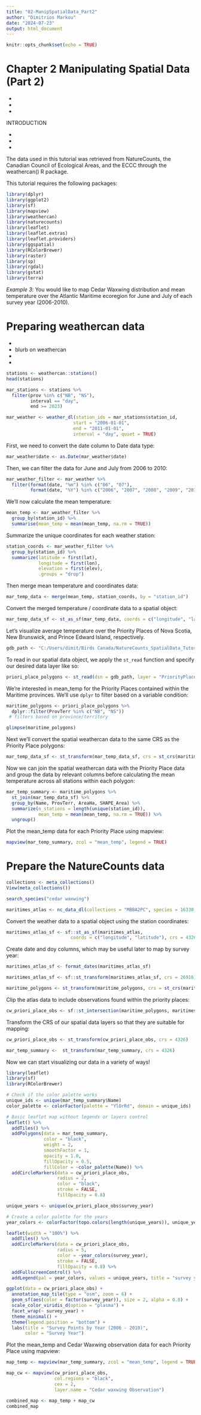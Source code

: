 ```yaml
---
title: "02-ManipSpatialData_Part2"
author: "Dimitrios Markou"
date: "2024-07-23"
output: html_document
---
```


```r
knitr::opts_chunk$set(echo = TRUE)
```

# Chapter 2 Manipulating Spatial Data (Part 2)

*
*
*

INTRODUCTION

*
* 
*

The data used in this tutorial was retrieved from NatureCounts, the Canadian Council of Ecological Areas, and the ECCC through the weathercan() R package. 

This tutorial requires the following packages:

```r
library(dplyr)
library(ggplot2)
library(sf)
library(mapview)
library(weathercan)
library(naturecounts)
library(leaflet)
library(leaflet.extras)
library(leaflet.providers)
library(ggspatial)
library(RColorBrewer)
library(raster)
library(sp)
library(rgdal)
library(gstat)
library(terra)
```

*Example 3*: You would like to map Cedar Waxwing distribution and mean temperature over the Atlantic Maritime ecoregion for June and July of each survey year (2006-2010). 

# Preparing weathercan data

*
*
blurb on weathercan
*
*

```r
stations <- weathercan::stations()
head(stations)
```

```r
mar_stations <- stations %>%
  filter(prov %in% c("NB", "NS"),
         interval == "day",
         end >= 2023)
```

```r
mar_weather <- weather_dl(station_ids = mar_stations$station_id,
                         start = "2006-01-01",
                         end = "2011-01-01",
                         interval = "day", quiet = TRUE)
```
First, we need to convert the date column to Date data type:

```r
mar_weather$date <- as.Date(mar_weather$date)
```

Then, we can filter the data for June and July from 2006 to 2010:

```r
mar_weather_filter <- mar_weather %>%
  filter(format(date, "%m") %in% c("06", "07"),
         format(date, "%Y") %in% c("2006", "2007", "2008", "2009", "2010"))
```

We'll now calculate the mean temperature:

```r
mean_temp <- mar_weather_filter %>%
  group_by(station_id) %>%
  summarise(mean_temp = mean(mean_temp, na.rm = TRUE))
```

Summarize the unique coordinates for each weather station:

```r
station_coords <- mar_weather_filter %>%
  group_by(station_id) %>%
  summarize(latitude = first(lat),
            longitude = first(lon),
            elevation = first(elev),
            .groups = "drop")
```

Then merge mean temperature and coordinates data:

```r
mar_temp_data <- merge(mean_temp, station_coords, by = "station_id")
```

Convert the merged temperature / coordinate data to a spatial object: 

```r
mar_temp_data_sf <- st_as_sf(mar_temp_data, coords = c("longitude", "latitude"), crs = 4326)
```

Let's visualize average temperature over the Priority Places of Nova Scotia, New Brunswick, and Prince Edward Island, respectively. 

```r
gdb_path <- "C:/Users/dimit/Birds Canada/NatureCounts_SpatialData_Tutorial/Data/Priority Places/PriorityPlaces.gdb"
```

To read in our spatial data object, we apply the `st_read` function and specify our desired data layer like so:

```r
priori_place_polygons <- st_read(dsn = gdb_path, layer = "PriorityPlacesBoundary")
```

We're interested in mean_temp for the Priority Places contained within the Maritime provinces.  We'll use `dplyr` to filter based on a variable condition: 

```r
maritime_polygons <- priori_place_polygons %>%
  dplyr::filter(ProvTerr %in% c("NB", "NS"))
 # filters based on province/territory
```

```r
glimpse(maritime_polygons)
```
Next we'll convert the spatial weathercan data to the same CRS as the Priority Place polygons:

```r
mar_temp_data_sf <- st_transform(mar_temp_data_sf, crs = st_crs(maritime_polygons))

```

Now we can join the spatial weathercan data with the Priority Place data and group the data by relevant columns before calculating the mean temperature across all stations within each polygon:

```r
mar_temp_summary <- maritime_polygons %>%
  st_join(mar_temp_data_sf) %>%
  group_by(Name, ProvTerr, AreaHa, SHAPE_Area) %>%
  summarize(n_stations = length(unique(station_id)),
            mean_temp = mean(mean_temp, na.rm = TRUE)) %>%
  ungroup()
```
Plot the mean_temp data for each Priority Place using mapview:

```r
mapview(mar_temp_summary, zcol = "mean_temp", legend = TRUE)
```

# Prepare the NatureCounts data

```r
collections <- meta_collections()
View(meta_collections())
```

```r
search_species("cedar waxwing")
```

```r
maritimes_atlas <- nc_data_dl(collections = "MBBA2PC", species = 16330, username = "dimimarkou", info = "spatial_data_tutorial")
```

Convert the weather data to a spatial object using the station coordinates:

```r
maritimes_atlas_sf <- sf::st_as_sf(maritimes_atlas,
                        coords = c("longitude", "latitude"), crs = 4326)
```

Create date and doy columns, which may be useful later to map by survey year:

```r
maritimes_atlas_sf <- format_dates(maritimes_atlas_sf)
```

```r
maritimes_atlas_sf <- sf::st_transform(maritimes_atlas_sf, crs = 26916) 
```

```r
maritime_polygons <- st_transform(maritime_polygons, crs = st_crs(maritimes_atlas_sf))
```

Clip the atlas data to include observations found within the priority places:

```r
cw_priori_place_obs <- sf::st_intersection(maritime_polygons, maritimes_atlas_sf)
```
Transform the CRS of our spatial data layers so that they are suitable for mapping:

```r
cw_priori_place_obs <- st_transform(cw_priori_place_obs, crs = 4326)
```

```r
mar_temp_summary <-  st_transform(mar_temp_summary, crs = 4326)
```

Now we can start visualizing our data in a variety of ways!

```r
library(leaflet)
library(sf)
library(RColorBrewer)

# Check if the color palette works
unique_ids <- unique(mar_temp_summary$Name)
color_palette <- colorFactor(palette = "YlOrRd", domain = unique_ids)

# Basic leaflet map without legends or layers control
leaflet() %>%
  addTiles() %>%
  addPolygons(data = mar_temp_summary, 
              color = "black", 
              weight = 2, 
              smoothFactor = 1, 
              opacity = 1.0, 
              fillOpacity = 0.5, 
              fillColor = ~color_palette(Name)) %>%
  addCircleMarkers(data = cw_priori_place_obs, 
                   radius = 2, 
                   color = "black", 
                   stroke = FALSE, 
                   fillOpacity = 0.8)
```

```r
unique_years <- unique(cw_priori_place_obs$survey_year)

# Create a color palette for the years
year_colors <- colorFactor(topo.colors(length(unique_years)), unique_years)

leaflet(width = "100%") %>%
  addTiles() %>%
  addCircleMarkers(data = cw_priori_place_obs, 
                   radius = 5, 
                   color = ~year_colors(survey_year), 
                   stroke = FALSE, 
                   fillOpacity = 0.8) %>%
  addFullscreenControl() %>%
  addLegend(pal = year_colors, values = unique_years, title = "survey year", position = "bottomright")
```

```r
ggplot(data = cw_priori_place_obs) +
  annotation_map_tile(type = "osm", zoom = 6) +
  geom_sf(aes(color = factor(survey_year)), size = 2, alpha = 0.8) +
  scale_color_viridis_d(option = "plasma") +
  facet_wrap(~ survey_year) +
  theme_minimal() +
  theme(legend.position = "bottom") +
  labs(title = "Survey Points by Year (2006 - 2010)",
       color = "Survey Year")
```
Plot the mean_temp and Cedar Waxwing observation data for each Priority Place using mapview:

```r
map_temp <- mapview(mar_temp_summary, zcol = "mean_temp", legend = TRUE, layer.name = "Mean Temperature")
```

```r
map_cw <- mapview(cw_priori_place_obs, 
                  col.regions = "black",  
                  cex = 2,               
                  layer.name = "Cedar waxwing Observation")
```

```r
combined_map <- map_temp + map_cw
combined_map
```

